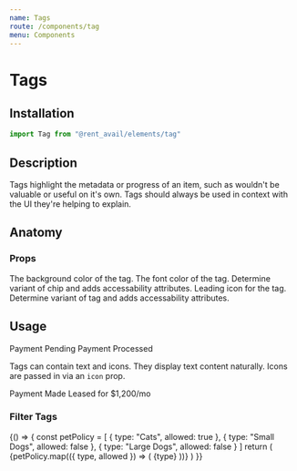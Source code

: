 ```yaml
---
name: Tags
route: /components/tag
menu: Components
---
```



# Tags

<Status status="production" />

## Installation

```js
import Tag from "@rent_avail/elements/tag"
```

## Description

Tags highlight the metadata or progress of an item, such as wouldn't be valuable or useful on it's own. Tags should always be used in context with the UI they're helping to explain.

## Anatomy

### Props

<Prop name="bg" type="string" defaultValue="#f9de89">
  The background color of the tag.
</Prop>
<Prop name="color" type="string" defaultValue="#2d2d2d">
  The font color of the tag.
</Prop>
<Prop name="filter" type="boolean" defaultValue="false">
  Determine variant of chip and adds accessability attributes.
</Prop>
<Prop name="icon" type="Element" defaultValue="null">
  Leading icon for the tag.
</Prop>
<Prop name="onChange" type="function" defaultValue="(e) => null">
  Determine variant of tag and adds accessability attributes.
</Prop>

## Usage

<Playground>
  <Tag>Payment Pending</Tag>
  <Tag bg={colors.green_500} color={colors.green_900}>
    Payment Processed
  </Tag>
</Playground>

Tags can contain text and icons. They display text content naturally. Icons are passed in via an `icon` prop.

<Playground>
  <Tag bg={colors.blue_500} color={colors.ui_100} icon={DollarSign}>
    Payment Made
  </Tag>
  <Tag bg={colors.green_300}>Leased for $1,200/mo</Tag>
</Playground>

### Filter Tags

<Playground>
  {() => {
    const petPolicy = [
      { type: "Cats", allowed: true },
      { type: "Small Dogs", allowed: false },
      { type: "Large Dogs", allowed: false }
    ]
    return (
      <Fragment>
        {petPolicy.map(({ type, allowed }) => (
          <Tag key={type} filter checked={allowed}>
            {type}
          </Tag>
        ))}
      </Fragment>
    )
  }}
</Playground>
